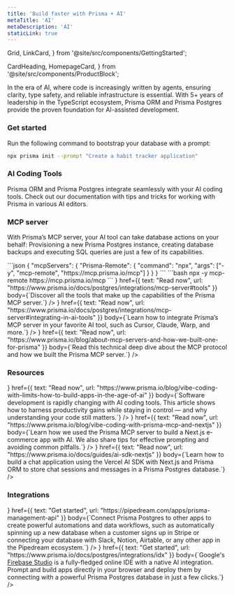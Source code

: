 ```yaml
---
title: 'Build faster with Prisma + AI'
metaTitle: 'AI'
metaDescription: 'AI'
staticLink: true
---
```


  Grid,
  LinkCard,
} from '@site/src/components/GettingStarted';

  CardHeading,
  HomepageCard,
} from '@site/src/components/ProductBlock';


In the era of AI, where code is increasingly written by agents, ensuring clarity, type safety, and reliable infrastructure is essential. With 5+ years of leadership in the TypeScript ecosystem, Prisma ORM and Prisma Postgres provide the proven foundation for AI-assisted development.

### Get started

Run the following command to bootstrap your database with a prompt:

```bash
npx prisma init --prompt "Create a habit tracker application"
```

### AI Coding Tools

Prisma ORM and Prisma Postgres integrate seamlessly with your AI coding tools. Check out our documentation with tips and tricks for working with Prisma in various AI editors.

<Grid>
  <LinkCard
    icon="fa-brands fa-cursor"
    title="Cursor"
    desc="Set up Prisma ORM from scratch with a SQLite database in 5 minutes."
    link="/orm/more/ai-tools/cursor"
  />
  <LinkCard
    icon="fa-brands fa-windsurf"
    title="Windsurf"
    desc="Explore our ready-to-run examples with your favorite frameworks and libraries."
    link="/orm/more/ai-tools/windsurf"
  />
</Grid>
<Grid>
  <LinkCard
    icon="fa-brands fa-openai"
    title="GitHub Copilot"
    desc="Set up Prisma ORM from scratch with a SQLite database in 5 minutes."
    link="/orm/more/ai-tools/github-copilot"
  />
  <LinkCard
    icon="fa-brands fa-tabnine"
    title="Tabnine"
    desc="Explore our ready-to-run examples with your favorite frameworks and libraries."
    link="/orm/more/ai-tools/tabnine"
  />
</Grid>

### MCP server

With Prisma’s MCP server, your AI tool can take database actions on your behalf: Provisioning a new Prisma Postgres instance, creating database backups and executing SQL queries are just a few of its capabilities.

<TabbedContent code>
<TabItem value="Integrate in AI tool (JSON)">
```json
{
  "mcpServers": {
    "Prisma-Remote": {
      "command": "npx",
      "args": ["-y", "mcp-remote", "https://mcp.prisma.io/mcp"]
    }
  }
}
```
</TabItem>
<TabItem value="Start MCP Server (CLI)">
```bash
npx -y mcp-remote https://mcp.prisma.io/mcp
```
</TabItem>
</TabbedContent>

<Grid>
<HomepageCard
  light
  heading={
    <CardHeading title="Capabilities<br>and tools" icon="fa-regular fa-screwdriver-wrench" light />
  }
  href={{
    text: "Read now",
    url: "https://www.prisma.io/docs/postgres/integrations/mcp-server#tools"
  }}
  body={`Discover all the tools that make up the capabilities of the Prisma MCP server.`}
/>
<HomepageCard
  light
  heading={
    <CardHeading title="Integrating<br>in AI tools" icon="fa-regular fa-gear" light />
  }
  href={{
    text: "Read now",
    url: "https://www.prisma.io/docs/postgres/integrations/mcp-server#integrating-in-ai-tools"
  }}
  body={`Learn how to integrate Prisma’s MCP server in your favorite AI tool, such as Cursor, Claude, Warp, and more.`}
/>
<HomepageCard
  light
  heading={
    <CardHeading title="How we built it" icon="fa-regular fa-lightbulb" light />
  }
  href={{
    text: "Read now",
    url: "https://www.prisma.io/blog/about-mcp-servers-and-how-we-built-one-for-prisma"
  }}
  body={`Read this technical deep dive about the MCP protocol and how we built the Prisma MCP server.`}
/>
</Grid>

### Resources

<Grid>
<HomepageCard
  light
  heading={
    <CardHeading title="Vibe Coding with Limits — How to Build Apps in the Age of AI" icon="fa-regular fa-robot" light />
  }
  href={{
    text: "Read now",
    url: "https://www.prisma.io/blog/vibe-coding-with-limits-how-to-build-apps-in-the-age-of-ai"
  }}
  body={`Software development is rapidly changing with AI coding tools. This article shows how to harness productivity gains while staying in control — and why understanding your code still matters.`}
/>
<HomepageCard
  light
  heading={
    <CardHeading title="Vibe Coding an E-commerce App with Prisma MCP and Next.js" icon="fa-regular fa-bolt" light />
  }
  href={{
    text: "Read now",
    url: "https://www.prisma.io/blog/vibe-coding-with-prisma-mcp-and-nextjs"
  }}
  body={`Learn how we used the Prisma MCP server to build a Next.js e-commerce app with AI. We also share tips for effective prompting and avoiding common pitfalls.`}
/>
<HomepageCard
  light
  heading={
    <CardHeading title="Integrating the Vercel AI SDK in a Next.js application" icon="fa-regular fa-message-dots" light />
  }
  href={{
    text: "Read now",
    url: "https://www.prisma.io/docs/guides/ai-sdk-nextjs"
  }}
  body={`Learn how to build a chat application using the Vercel AI SDK with Next.js and Prisma ORM to store chat sessions and messages in a Prisma Postgres database.`}
/>
</Grid>

### Integrations

<Grid>
<HomepageCard
  light
  heading={
    <CardHeading title="Automate your workflows with Prisma Postgres and 2,800+ apps" icon="fa-regular fa-wand-magic-sparkles" light />
  }
  href={{
    text: "Get started",
    url: "https://pipedream.com/apps/prisma-management-api"
  }}
  body={`Connect Prisma Postgres to other apps to create powerful automations and data workflows, such as automatically spinning up a new database when a customer signs up in Stripe or connecting your database with Slack, Notion, Airtable, or any other app in the Pipedream ecosystem.`}
/>
<HomepageCard
  light
  heading={
    <CardHeading title="Prompt your application with Firebase Studio & Prisma Postgres" icon="fa-regular fa-wand-magic-sparkles" light />
  }
  href={{
    text: "Get started",
    url: "https://www.prisma.io/docs/postgres/integrations/idx"
  }}
  body={`Google's <a target="_blank" rel="noopeneer noreferrer" href="https://studio.firebase.google.com/">Firebase Studio</a> is a fully-fledged online IDE with a native AI integration. Prompt and build apps directly in your browser and deploy them by connecting with a powerful Prisma Postgres database in just a few clicks.`}
/>
</Grid>
